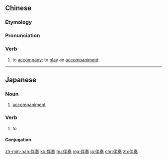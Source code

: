 ==Chinese==
{{zh-forms}}

===Etymology===
{{rfe|lang=zh}}

===Pronunciation===
{{zh-pron
|m=bànzòu
|c=bun6 zau3
|h=pfs=phan-cheu
|mn=phōaⁿ-chàu
|cat=v
}}

===Verb===
{{zh-verb}}

# {{lb|zh|music}} to [[accompany]]; to [[play]] an [[accompaniment]]

{{zh-cat|Advanced|Music}}

----

==Japanese==
{{ja-kanjitab|ばん|そう|yomi=on}}

===Noun===
{{ja-noun|ばんそう}}

# {{lb|ja|music|sort=はんそう'}} [[accompaniment]]

===Verb===
{{ja-verb-suru|ばんそう}}

# to {{l|en|accompany|id=to perform an accompanying part next to another instrument}} {{gloss|to perform an accompanying part next to another instrument}}

====Conjugation====
{{ja-suru|ばんそう}}

[[zh-min-nan:伴奏]]
[[ko:伴奏]]
[[hu:伴奏]]
[[mg:伴奏]]
[[ja:伴奏]]
[[chr:伴奏]]
[[zh:伴奏]]